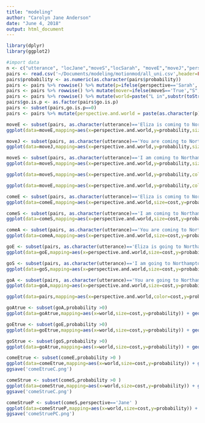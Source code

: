 ```yaml
---
title: "modeling"
author: "Carolyn Jane Anderson"
date: "June 4, 2018"
output: html_document
---
```


```r
library(dplyr)
library(ggplot2)
```

```r
#import data
n <- c("utterance", "locJane","moveS","locSarah", "moveE","moveJ","perspective","probability", "go.is.p","cost","dirWeight","pPrior")
pairs <- read.csv('~/Documents/modeling/motionmod/all_uni.csv',header=FALSE,col.names=n,comment.char = "#")
pairs$probability <- as.numeric(as.character(pairs$probability))
pairs <- pairs %>% rowwise() %>% mutate(p=ifelse(perspective=='Sarah','Sarah','Lydia'))
pairs <- pairs %>% rowwise() %>% mutate(mover=ifelse(moveS=='True',"S",ifelse(moveE=='True',"T","L")))
pairs <- pairs %>% rowwise() %>% mutate(world=paste("L in",substr(toString(locJane),1,1),"\n S in",substr(toString(locSarah),1,1),"\n",toString(mover),"moving"))
pairs$go.is.p <- as.factor(pairs$go.is.p)
pairs <- subset(pairs,go.is.p==0)
pairs <- pairs %>% mutate(perspective.and.world = paste(as.character(p),paste("\n",as.character(world))))
```


```r
moveE <- subset(pairs, as.character(utterance)=='Eliza is coming to Northampton' | as.character(utterance)=='Eliza is going to Northampton')
ggplot(data=moveE,mapping=aes(x=perspective.and.world,y=probability,size=cost,color=utterance)) + geom_point()
```

```r
moveJ <- subset(pairs, as.character(utterance)=='You are coming to Northampton' | as.character(utterance)=='You are going to Northampton')
ggplot(data=moveJ,mapping=aes(x=perspective.and.world,y=probability,size=cost,color=utterance)) + geom_point()
```

```r
moveS <- subset(pairs, as.character(utterance)=='I am coming to Northampton' | as.character(utterance)=='I am going to Northampton')
ggplot(data=moveS,mapping=aes(x=perspective.and.world,y=probability,size=cost,color=utterance)) + geom_point()
```
```r
ggplot(data=moveS,mapping=aes(x=perspective.and.world,y=probability,color=utterance)) + geom_point()+ facet_wrap(~cost)
```
```r
ggplot(data=moveE,mapping=aes(x=perspective.and.world,y=probability,color=utterance)) + geom_point()+ facet_wrap(~cost)
```

```r
comeE <- subset(pairs, as.character(utterance)=='Eliza is coming to Northampton')
ggplot(data=comeE,mapping=aes(x=perspective.and.world,size=cost,y=probability)) + geom_point()
```
```r
comeS <- subset(pairs, as.character(utterance)=='I am coming to Northampton')
ggplot(data=comeS,mapping=aes(x=perspective.and.world,size=cost,y=probability)) + geom_point()
```
```r
comeA <- subset(pairs, as.character(utterance)=='You are coming to Northampton')
ggplot(data=comeA,mapping=aes(x=perspective.and.world,size=cost,y=probability)) + geom_point()
```
```r
goE <- subset(pairs, as.character(utterance)=='Eliza is going to Northampton')
ggplot(data=goE,mapping=aes(x=perspective.and.world,size=cost,y=probability)) + geom_point()
```
```r
goS <- subset(pairs, as.character(utterance)=='I am going to Northampton')
ggplot(data=goS,mapping=aes(x=perspective.and.world,size=cost,y=probability)) + geom_point()
```
```r
goA <- subset(pairs, as.character(utterance)=='You are going to Northampton')
ggplot(data=goA,mapping=aes(x=perspective.and.world,size=cost,y=probability)) + geom_point()
```
```r
ggplot(data=pairs,mapping=aes(x=perspective.and.world,color=cost,y=probability)) + geom_point() + facet_wrap(~utterance)
```
```r
goAtrue <- subset(goA,probability >0)
ggplot(data=goAtrue,mapping=aes(x=world,size=cost,y=probability)) + geom_point() +facet_wrap(~p) + ggtitle("You are going to Northampton") + xlab("World") + ylab("Joint probability of perspective and world") + labs(size="Perspective cost")
```
```r
goEtrue <- subset(goE,probability >0)
ggplot(data=goEtrue,mapping=aes(x=world,size=cost,y=probability)) + geom_point() +facet_wrap(~p) + ggtitle("Thera is going to Northampton") + xlab("World") + ylab("Joint probability of perspective and world") + labs(size="Perspective cost")
```
```r
goStrue <- subset(goS,probability >0)
ggplot(data=goAtrue,mapping=aes(x=world,size=cost,y=probability)) + geom_point() +facet_wrap(~p) + ggtitle("I am going to Northampton") + xlab("World") + ylab("Joint probability of perspective and world") + labs(size="Perspective cost")
```
```r
comeEtrue <- subset(comeE,probability >0 )
ggplot(data=comeEtrue,mapping=aes(x=world,size=cost,y=probability)) + geom_point()  +facet_wrap(~p)+ ggtitle("Thera is coming to Northampton") + xlab("World") + ylab("Joint probability of perspective and world") + labs(size="Perspective cost")
ggsave('comeEtrueC.png')
```
```r
comeStrue <- subset(comeS,probability >0 )
ggplot(data=comeStrue,mapping=aes(x=world,size=cost,y=probability)) + geom_point()  +facet_wrap(~p)+ ggtitle("I am coming to Northampton") + xlab("World") + ylab("Joint probability of perspective and world") + labs(size="Perspective cost")
ggsave('comeStrueC.png')
```
```r
comeStrueP <- subset(comeS,perspective=='Jane' )
ggplot(data=comeStrueP,mapping=aes(x=world,size=cost,y=probability)) + geom_point()  +facet_wrap(~p)+ ggtitle("I am coming to Northampton") + xlab("World") + ylab("Joint probability of perspective and world") + labs(size="Perspective cost")
ggsave('comeStruePC.png')
```
